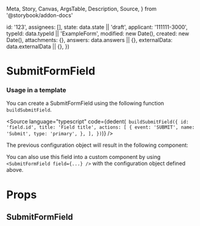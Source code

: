   Meta,
  Story,
  Canvas,
  ArgsTable,
  Description,
  Source,
} from '@storybook/addon-docs'


  id: '123',
  assignees: [],
  state: data.state || 'draft',
  applicant: '111111-3000',
  typeId: data.typeId || 'ExampleForm',
  modified: new Date(),
  created: new Date(),
  attachments: {},
  answers: data.answers || {},
  externalData: data.externalData || {},
})

<Meta title="Application System/SubmitFormField" component={SubmitFormField} />

# SubmitFormField

### Usage in a template

You can create a SubmitFormField using the following function `buildSubmitField`.

<Source
  language="typescript"
  code={dedent(`
    buildSubmitField({
      id: 'field.id',
      title: 'Field title',
      actions: [
        {
          event: 'SUBMIT',
          name: 'Submit',
          type: 'primary',
        },
      ],
    })`)}
/>

The previous configuration object will result in the following component:

<Canvas>
  <Story name="Default">
    <SubmitFormField
      application={createMockApplication()}
      field={{
        id: 'field.id',
        title: 'Field title',
        actions: [
          {
            event: 'SUBMIT',
            name: 'Submit',
            type: 'primary',
          },
        ],
      }}
    />
  </Story>
</Canvas>

You can also use this field into a custom component by using `<SubmitFormField field={...} />` with the configuration object defined above.

# Props

## SubmitFormField

<ArgsTable of={SubmitFormField} />
